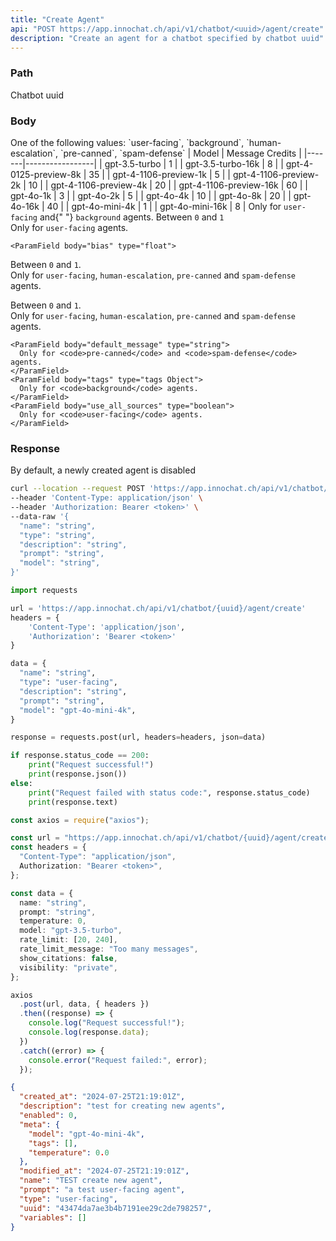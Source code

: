 ```yaml
---
title: "Create Agent"
api: "POST https://app.innochat.ch/api/v1/chatbot/<uuid>/agent/create"
description: "Create an agent for a chatbot specified by chatbot uuid"
---
```


### Path

<ParamField path="uuid" type="string" required>
  Chatbot uuid
</ParamField>

### Body

<ParamField body="name" type="string" required />
<ParamField body="type" type="string" required>
  One of the following values: `user-facing`, `background`, `human-escalation`,
  `pre-canned`, `spam-defense`
</ParamField>
<ParamField body="description" type="string" />
<ParamField body="prompt" type="string" />
<ParamField body="temperature" type="float" />
<ParamField body="meta" type="meta Object">
  <Expandable title="Chatbot meta">
    <ParamField body="model" type="string" />| Model | Message Credits |
    |-------|-----------------| | gpt-3.5-turbo | 1 | | gpt-3.5-turbo-16k | 8 |
    | gpt-4-0125-preview-8k | 35 | | gpt-4-1106-preview-1k | 5 | |
    gpt-4-1106-preview-2k | 10 | | gpt-4-1106-preview-4k | 20 | |
    gpt-4-1106-preview-16k | 60 | | gpt-4o-1k | 3 | | gpt-4o-2k | 5 | |
    gpt-4o-4k | 10 | | gpt-4o-8k | 20 | | gpt-4o-16k | 40 | | gpt-4o-mini-4k | 1
    | | gpt-4o-mini-16k | 8 | Only for <code>user-facing</code> and{" "}
    <code>background</code> agents.
  </Expandable>
</ParamField>
<ParamField body="temperature" type="float">
  Between <code>0</code> and <code>1</code>
  <br />
  Only for <code>user-facing</code> agents.
</ParamField>

    <ParamField body="bias" type="float">

Between <code>0</code> and <code>1</code>.<br/>
Only for <code>user-facing</code>, <code>human-escalation</code>, <code>pre-canned</code> and <code>spam-defense</code> agents.

</ParamField>
<ParamField body="stickness" type="float">
Between <code>0</code> and <code>1</code>.<br/>
Only for <code>user-facing</code>, <code>human-escalation</code>, <code>pre-canned</code> and <code>spam-defense</code> agents.
</ParamField>

    <ParamField body="default_message" type="string">
      Only for <code>pre-canned</code> and <code>spam-defense</code> agents.
    </ParamField>
    <ParamField body="tags" type="tags Object">
      Only for <code>background</code> agents.
    </ParamField>
    <ParamField body="use_all_sources" type="boolean">
      Only for <code>user-facing</code> agents.
    </ParamField>

### Response

<ResponseField name="uuid" type="string" />
<ResponseField name="name" type="string" />
<ResponseField name="prompt" type="string" />
<ResponseField name="description" type="string" />
<ResponseField name="type" type="string" />
<ResponseField name="created_at" type="string" />
<ResponseField name="modified_at" type="string" />
<ResponseField name="enabled" type="boolean" />
<Note>By default, a newly created agent is disabled</Note>
<ResponseField name="meta" type="meta Object" />
<ResponseField name="data_source_uuids" type="List[string]" />
<ResponseField
  name="human_escalation_settings"
  type="HumanEscalationSettings Object"
/>
<ResponseField name="tool_functions" type="List[ToolFunction]" />
<ResponseField name="variables" type="List[AgentVariable]" />

<RequestExample>

```bash Curl
curl --location --request POST 'https://app.innochat.ch/api/v1/chatbot/{uuid}/agent/create' \
--header 'Content-Type: application/json' \
--header 'Authorization: Bearer <token>' \
--data-raw '{
  "name": "string",
  "type": "string",
  "description": "string",
  "prompt": "string",
  "model": "string",
}'
```

```py Python
import requests

url = 'https://app.innochat.ch/api/v1/chatbot/{uuid}/agent/create'
headers = {
    'Content-Type': 'application/json',
    'Authorization': 'Bearer <token>'
}

data = {
  "name": "string",
  "type": "user-facing",
  "description": "string",
  "prompt": "string",
  "model": "gpt-4o-mini-4k",
}

response = requests.post(url, headers=headers, json=data)

if response.status_code == 200:
    print("Request successful!")
    print(response.json())
else:
    print("Request failed with status code:", response.status_code)
    print(response.text)
```

```ts JavaScript
const axios = require("axios");

const url = "https://app.innochat.ch/api/v1/chatbot/{uuid}/agent/create";
const headers = {
  "Content-Type": "application/json",
  Authorization: "Bearer <token>",
};

const data = {
  name: "string",
  prompt: "string",
  temperature: 0,
  model: "gpt-3.5-turbo",
  rate_limit: [20, 240],
  rate_limit_message: "Too many messages",
  show_citations: false,
  visibility: "private",
};

axios
  .post(url, data, { headers })
  .then((response) => {
    console.log("Request successful!");
    console.log(response.data);
  })
  .catch((error) => {
    console.error("Request failed:", error);
  });
```

</RequestExample>

<ResponseExample>

```json Response
{
  "created_at": "2024-07-25T21:19:01Z",
  "description": "test for creating new agents",
  "enabled": 0,
  "meta": {
    "model": "gpt-4o-mini-4k",
    "tags": [],
    "temperature": 0.0
  },
  "modified_at": "2024-07-25T21:19:01Z",
  "name": "TEST create new agent",
  "prompt": "a test user-facing agent",
  "type": "user-facing",
  "uuid": "43474da7ae3b4b7191ee29c2de798257",
  "variables": []
}
```

</ResponseExample>
